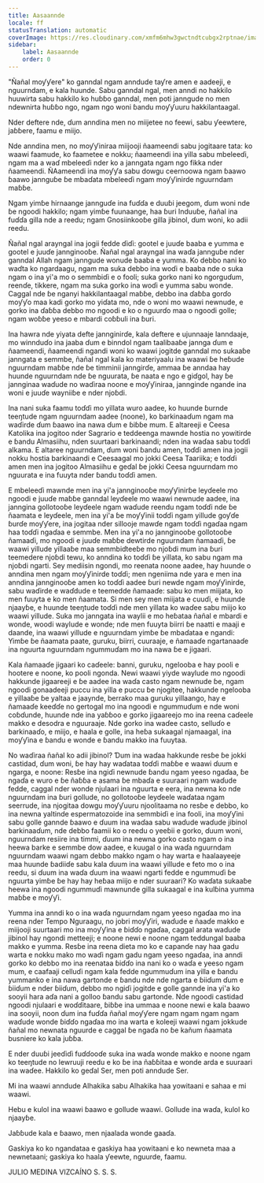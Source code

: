 ```yaml
---
title: Aasaannde
locale: ff
statusTranslation: automatic
coverImage: https://res.cloudinary.com/xmfm6mhw3gwctndtcubgx2rptnae/image/upload/v1740337243/small_cover_educacion_fundamental_a051170f1c.webp
sidebar:
    label: Aasaannde
    order: 0
---
```

"Ñañal moƴƴere" ko ganndal ngam anndude taƴre amen e aadeeji, e nguurndam, e kala huunde. Sabu ganndal ngal, men anndi no hakkilo huuwirta sabu hakkilo ko huɓɓo ganndal, men poti janngude no men ndewnirta huɓɓo ngo, ngam ngo woni ɓandu moƴƴuuru hakkilantaagal.

Nder deftere nde, ɗum anndina men no miijetee no feewi, sabu ƴeewtere, jaɓɓere, faamu e miijo.

Nde anndina men, no moƴƴiniraa miijooji ñaameendi sabu jogitaare tata: ko waawi faamude, ko faametee e nokku; ñaameendi ina yilla sabu mbeleeɗi, ngam ma a waɗ mbeleeɗi nder ko a janngata ngam ngo fikka nder ñaameendi. ÑAameendi ina moƴƴa sabu dowgu ceernoowa ngam ɓaawo ɓaawo jannguɓe ɓe mbaɗata mbeleeɗi ngam moƴƴinirde nguurndam maɓɓe.

Ngam yimɓe hirnaange jannguɗe ina fuɗɗa e duuɓi jeegom, ɗum woni nde ɓe ngoodi hakkilo; ngam yimɓe fuunaange, haa ɓuri Induuɓe, ñañal ina fuɗɗa gilla nde a reedu; ngam Gnosiinkooɓe gilla jibinol, ɗum woni, ko adii reedu.

Ñañal ngal arayngal ina jogii fedde ɗiɗi: gootel e juuɗe baaba e yumma e gootel e juuɗe jannginooɓe. Ñañal ngal arayngal ina waɗa jannguɓe nder ganndal Allah ngam janngude wonude baaba e yumma. Ko debbo nani ko waɗta ko ngardaagu, ngam ma suka debbo ina woɗi e baaba nde o suka ngam o ina yi'a mo o semmbiɗi e o fooli; suka gorko nani ko ngorguɗum, reenɗe, tikkere, ngam ma suka gorko ina woɗi e yumma sabu wonde. Caggal nde ɓe nganyi hakkilantaagal maɓɓe, debbo ina ɗaɓɓa gorɗo moƴƴo maa kadi gorko mo yiɗata mo, nde o woni mo waawi newnude, e gorko ina ɗaɓɓa debbo mo ngoodi e ko o nguurɗo maa o ngoodi golle; ngam woɓɓe yeeso e mbardi coɓɓuli ina ɓuri.

Ina hawra nde yiyata defte jannginirɗe, kala deftere e ujunnaaje lanndaaje, mo winnduɗo ina jaaba ɗum e binndol ngam taalibaaɓe jannga ɗum e ñaameendi, ñaameendi ngandi woni ko waawi jogitde ganndal mo sukaaɓe janngata e semmbe, ñañal ngal kala ko materiyaalu ina waawi ɓe heɓude nguurndam maɓɓe nde ɓe timminii janngirɗe, ammaa ɓe anndaa hay huunde nguurndam nde ɓe nguurata, ɓe naata e ngo e giɗgol, hay ɓe jannginaa waɗude no waɗiraa noone e moƴƴiniraa, jannginde ngande ina woni e juuɗe wayniiɓe e nder njoɓdi.

Ina nani suka faamu toɗɗi mo yillata wuro aadee, ko huunde ɓurnde teeŋtude ngam nguurndam aadee (noone), ko barkinaaɗum ngam ma waɗirde ɗum ɓaawo ina nawa ɗum e ɓiɓɓe mum. E altareeji e Ceesa Katolika ina jogitoo nder Sagrario e teddeenga mawnde hostia no yowitirde e ɓandu Almasiihu, nden suurtaari barkinaandi; nden ina waɗaa sabu toɗɗi alkama. E altaree nguurndam, ɗum woni ɓandu amen, toɗɗi amen ina jogii nokku hostia barkinaandi e Ceesaagal mo jokki Ceesa Taariika; e toɗɗi amen men ina jogitoo Almasiihu e geɗal ɓe jokki Ceesa nguurndam mo nguurata e ina fuuyta nder ɓandu toɗɗi amen.

E mbeleeɗi mawnde men ina yi'a jannginooɓe moƴƴinirɓe leyɗeele mo ngoodi e juuɗe maɓɓe ganndal leyɗeele mo waawi newnude aadee, ina janngina gollotooɓe leyɗeele ngam waɗude reendu ngam toɗɗi nde ɓe ñaamata e leyɗeele, men ina yi'a ɓe moƴƴinii toɗɗi ngam yillude goƴɗe ɓurɗe moƴƴere, ina jogitaa nder sillooje mawɗe ngam toɗɗi ngaɗaa ngam haa toɗɗi ngaɗaa e semmbe. Men ina yi'a no jannginooɓe gollotooɓe ñamaaɗi, mo ngoodi e juuɗe maɓɓe dewtirde nguurndam ñamaaɗi, ɓe waawi yillude yillaaɓe maa semmbiɗteeɓe mo njoɓdi mum ina ɓuri teemedere njoɓdi tewu, ko anndina ko toɗɗi ɓe yillata, ko sabu ngam ma njoɓdi ngarti. Sey mediisin ngondi, mo reenata noone aadee, hay huunde o anndina men ngam moƴƴinirde toɗɗi; men ngeniima nde yara e men ina anndina jannginooɓe amen ko toɗɗi aadee ɓuri newde ngam moƴƴinirde, sabu waɗirde e waɗdude e teemedde ñamaaɗe: sabu ko men miijata, ko men fuuyta e ko men ñaamata. Si men sey men miijata e cuuɗi, e huunde njaayɓe, e huunde teeŋtude toɗɗi nde men yillata ko waɗee sabu miijo ko waawi yillude. Suka mo janngata ina waylii e mo heɓataa ñañal e mbardi e wonde, woodi waylude e wonde; nde men fuuyta biirri ɓe naatti e maaji e daande, ina waawi yillude e nguurndam yimɓe ɓe mbaɗataa e ngandi: Yimɓe ɓe ñaamata paate, guruku, biirri, cuuraaje, e ñamaaɗe ngartanaaɗe ina nguurta nguurndam ngummuɗam mo ina nawa ɓe e jigaari.

Kala ñamaaɗe jigaari ko caɗeele: banni, guruku, ngelooba e hay pooli e hootere e noone, ko pooli ngonda. Newi waawi yiyde waylude mo ngoodi hakkunde jigaareeji e ɓe aadee ina waɗa casto ngam newnude ɓe, ngam ngoodi gonaadeeji puccu ina yilla e puccu ɓe njogitee, hakkunde ngelooba e yillaaɓe ɓe yaltaa e jaaynde, berrako maa guruku yillaango, hay e ñamaaɗe keeɗɗe no gertogal mo ina ngoodi e ngummuɗum e nde woni coɓɗunde, huunde nde ina yaɓɓoo e gorko jigaareejo mo ina reena caɗeele makko e desodra e nguuraaje. Nde gorko ina waɗee casto, selluɗo e barkinaaɗo, e miijo, e haala e golle, ina heɓa sukaagal njamaagal, ina moƴƴina e ɓandu e wonde e ɓandu makko ina fuuytaa.

No waɗiraa ñañal ko adii jibinol? Ɗum ina waɗaa hakkunde resɓe ɓe jokki castidad, ɗum woni, ɓe hay hay waɗataa toɗɗi maɓɓe e waawi ɗuum e ngarga, e noone: Resɓe ina ngiɗi newnude ɓandu ngam yeeso ngaɗaa, ɓe ngaɗa e wuro e ɓe ñaɓɓa e asama ɓe mbaɗa e suuraari ngam waɗude fedde, caggal nder wonde njulaari ina nguurta e eera, ina newna ko nde nguurndam ina ɓuri gollude, no gollotooɓe leyɗeele waɗataa ngam seerrude, ina njogitaa dowgu moƴƴuuru njoolitaama no resɓe e debbo, ko ina newna yaltinde espermatozoide ina semmbiɗi e ina fooli, ina moƴƴini sabu golle gannde ɓaawo e ɗuum ina waɗaa sabu waɗude waɗude jibinol barkinaaɗum, nde debbo faamii ko o reedu o yeeɓii e gorko, ɗuum woni, nguurndam resiire ina timmi, ɗuum ina newna gorko casto ngam o ina heewa barke e semmbe dow aadee, e kuugal o ina waɗa nguurndam nguurndam waawi ngam debbo makko ngam o hay warta e haalaayeeje maa huunde ɓadiiɗe sabu kala ɗuum ina waawi yillude e feto mo o ina reedu, si ɗuum ina waɗa ɗuum ina waawi ngarti fedde e ngummuɗi ɓe nguurta yimɓe ɓe hay hay heɓaa miijo e nder suuraari? Ko waɗata sukaaɓe heewa ina ngoodi ngummuɗi mawnunde gilla sukaagal e ina kulɓina yumma maɓɓe e moƴƴi.

Yumma ina anndi ko o ina waɗa nguurndam ngam yeeso ngaɗaa mo ina reena nder Tempo Nguraagu, no jobri moƴƴiri, waɗude e ñaaɗe makko e miijooji suurtaari mo ina moƴƴina e ɓiɗɗo ngaɗaa, caggal arata waɗude jibinol hay ngondi metteeji; e noone newi e noone ngam teddungal baaba makko e yumma. Resɓe ina reena dieta mo ko e capanɗe nay haa gadu warta e nokku mako mo waɗi ngam gadu ngam yeeso ngaɗaa, ina anndi gorko ko debbo mo ina reenataa ɓiɗɗo ina nani ko o waɗa e yeeso ngam mum, e caafaaji celluɗi ngam kala fedde ngummuɗum ina yilla e ɓandu yummanko e ina nawa gartonde e ɓandu nde nde ngarta e ɓiiɗum ɗum e ɓiiɗum e nder ɓiiɗum, debbo mo ngiɗi jogitde e golle gannde ina yi'a ko sooyii hara aɗa nani a golloo ɓandu sabu gartonde. Nde ngoodi castidad ngoodi njulaari e woɗɗitaare, ɓiɓɓe ina ummaa e noone newi e kala ɓaawo ina sooyii, noon ɗum ina fuɗɗa ñañal moƴƴere ngam ngam ngam ngam waɗude wonde ɓiɗɗo ngaɗaa mo ina warta e koleeji waawi ngam jokkude ñañal mo newnata nguurde e caggal ɓe ngaɗa no ɓe kañum ñaamata busniere ko kala juɓɓa.

E nder duuɓi jeeɗiɗi fuɗɗooɗe suka ina waɗa wonde makko e noone ngam ko teeŋtude no lewruuji reedu e ko ɓe ina ñaɓɓitaa e wonde arda e suuraari ina waɗee. Hakkilo ko geɗal Ser, men poti anndude Ser.

Mi ina waawi anndude Alhakika sabu Alhakika haa yowitaani e sahaa e mi waawi.

Hebu e kulol ina waawi ɓaawo e gollude waawi. Gollude ina waɗa, kulol ko njaayɓe.

Jaɓɓude kala e ɓaawo, men njaalada wonde gaaɗa.

Gaskiya ko ko ngandataa e gaskiya haa yowitaani e ko newneta maa a newnetaani; gaskiya ko haala ƴeewte, nguurde, faamu.

JULIO MEDINA VIZCAÍNO
S. S. S.

